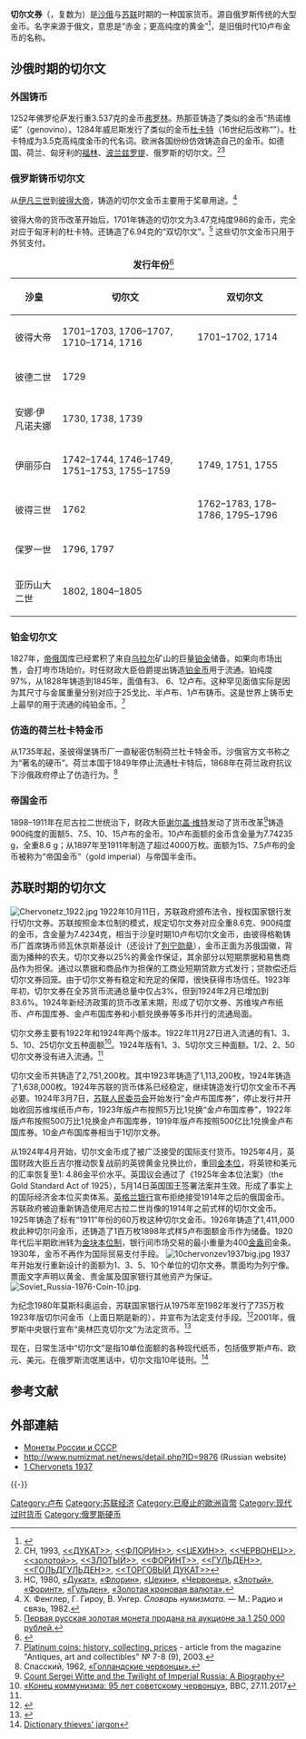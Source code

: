 
'''切尔文券'''（{{lang-ru|червонец}}，复数为{{lang|ru|червонца}}）是[[沙俄|沙俄]]与[[苏联|苏联]]时期的一种国家货币。源自俄罗斯传统的大型金币。名字来源于俄文{{lang|ru|червонное золото}}，意思是“赤金；更高纯度的黄金”<ref>{{Cite book|url=http://www.numizm.ru/html/4/4ervonec.html|title=Нумизматический словарь.|last=Зварич|first=В. В.|year=1980}}</ref>，是旧俄时代10卢布金币的名称。

== 沙俄时期的切尔文 ==

=== 外国铸币 ===
1252年佛罗伦萨发行重3.537克的金币[[弗罗林|弗罗林]]。热那亚铸造了类似的金币“热诺维诺”（genovino）。1284年威尼斯发行了类似的金币[[杜卡特|杜卡特]]（16世纪后改称“{{tsl|en|Sequin (coin)|赛昆}}”）。杜卡特成为3.5克高纯度金币的代名词。欧洲各国纷纷仿效铸造自己的金币。如德国、荷兰、匈牙利的[[匈牙利福林|福林]]、[[波兰兹罗提|波兰兹罗提]]、俄罗斯的切尔文。<ref>CH, 1993, [http://www.numizm.ru/html/d/dukat.html <<ДУКАТ>>], [http://www.numizm.ru/html/f/florin.html <<ФЛОРИН>>], [http://www.numizm.ru/html/c/cehin.html <<ЦЕХИН>>], [http://www.numizm.ru/html/4/4ervonec.html <<ЧЕРВОНЕЦ>>], [http://www.numizm.ru/html/z/zolotoy.html <<золотой>>], [http://www.numizm.ru/html/z/zlot3y.html <<ЗЛОТЫЙ>>], [http://www.numizm.ru/html/f/forint.html <<ФОРИНТ>>], [http://www.numizm.ru/html/g/gul5den.html <<ГУЛЬДЕН>>], [http://www.numizm.ru/html/g/gol5dgul5den.html <<ГОЛЬДГУЛЬДЕН>>], [http://www.numizm.ru/html/t/torgov3y_dukat.html <<ТОРГОВЫЙ ДУКАТ>>]</ref><ref>HC, 1980, [http://www.numizm.ru/html/d/dukat.html «Дукат»], [http://www.numizm.ru/html/f/florin.html «Флорин»], [http://www.numizm.ru/html/c/cehin.html «Цехин»], [http://www.numizm.ru/html/4/4ervonec.html «Червонец»], [http://www.numizm.ru/html/z/zlot3y.html «Злотый»], [http://www.numizm.ru/html/f/forint.html «Форинт»], [http://www.numizm.ru/html/g/gul5den.html «Гульден»], [http://www.numizm.ru/html/z/zolota8_kronova8_val7ta.html «Золотая кроновая валюта».]</ref> 
=== 俄罗斯铸币切尔文 ===
从[[伊凡三世|伊凡三世]]到[[彼得大帝|彼得大帝]]，铸造的切尔文金币主要用于奖章用途。<ref>Х. Фенглер, Г. Гироу, В. Унгер. ''Словарь нумизмата.'' — М.: Радио и связь, 1982.</ref>

彼得大帝的货币改革开始后，1701年铸造的切尔文为3.47克纯度986的金币，完全对应于匈牙利的杜卡特。还铸造了6.94克的“双切尔文”。<ref>[https://web.archive.org/web/20070926224430/http://www.kultura-portal.ru/tree_new/antique/article.jsp?number=470&rubric_id=304&pub_id=450083 Первая русская золотая монета продана на аукционе за 1 250 000 рублей.]</ref> 这些切尔文金币只用于外贸支付。
 

{| class="wikitable"
|+'''发行年份'''<ref>{{Cite book|title=Coins of Russia|last=Uzenikov|first=V.|publisher=Moscow: DateStroi|year=1992|isbn=5-7130-0026-5}}</ref>
!沙皇
!切尔文
!双切尔文
|-
|彼得大帝
|1701–1703, 1706–1707, 1710–1714, 1716
|1701–1702, 1714
|-
|彼德二世
|1729
|
|-
|安娜·伊凡诺夫娜
|1730, 1738, 1739
|
|-
|伊丽莎白
|1742–1744, 1746–1749, 1751–1753, 1755–1759
|1749, 1751, 1755
|-
|彼得三世
|1762
|1762–1783, 178–1786, 1795–1796
|-
|保罗一世
|1796, 1797
|
|-
|亚历山大二世
|1802, 1804–1805
|
|}

=== 铂金切尔文 ===
1827年，[[帝俄|帝俄]]国库已经累积了来自[[乌拉尔|乌拉尔]]矿山的巨量[[铂金|铂金]]储备。如果向市场出售，会打垮市场珀价。时任财政大臣{{tsl|en|Georg Ludwig Cancrin|康克林}}伯爵提出铸造[[铂金币|铂金币]]用于流通。铂纯度97%，从1828年铸造到1845年，面值有3、 6、12卢布。这种罕见面值实际是因为其尺寸与金属重量分别对应于25戈比、半卢布、1卢布铸币。这是世界上铸币史上最早的用于流通的纯铂金币。<ref>[http://text.uuu.ru/coins/Collections/20031210181516Collections.html Platinum coins: history, collecting, prices] {{Webarchive|url=https://web.archive.org/web/20081224121906/http://text.uuu.ru/coins/Collections/20031210181516Collections.html |date=2008-12-24 }}  - article from the magazine "Antiques, art and collectibles" № 7-8 (9), 2003.</ref>

=== 仿造的荷兰杜卡特金币 ===
从1735年起，圣彼得堡铸币厂一直秘密仿制荷兰杜卡特金币。沙俄官方文书称之为“著名的硬币”。荷兰本国于1849年停止流通杜卡特后，1868年在荷兰政府抗议下沙俄政府停止了仿造行为。<ref>Спасский, 1962, [http://www.arcamax.ru/books/spassky01/spassky69.htm «Голландские червонцы».]</ref>

=== 帝国金币 ===
1898–1911年在尼古拉二世统治下，财政大臣[[谢尔盖·维特|谢尔盖·维特]]发动了货币改革<ref>[http://www.bookdepository.com/Count-Sergei-Witte-Twilight-Imperial-Russia-Sidney-Harcave/9780765614223 Count Sergei Witte and the Twilight of Imperial Russia: A Biography]</ref>铸造900纯度的面额5、7.5、10、15卢布的金币。10卢布面额的金币含金量为7.74235 g，全重8.6 g；从1897年至1911年制造了超过4000万枚。面额为15、7.5卢布的金币被称为“帝国金币”（gold imperial）与帝国半金币。  

== 苏联时期的切尔文 ==
[[Image:Chervonetz_1922.jpg|thumb]]
1922年10月11日，苏联政府颁布法令，授权国家银行发行切尔文券。苏联按照金本位制的模式，规定切尔文券对应全重8.6克、900纯度的金币，含金量为7.4234克，相当于沙皇时期10卢布切尔文金币，由彼得格勒铸币厂首席铸币师瓦休京斯基设计（还设计了[[列宁勋章|列宁勋章]]），金币正面为苏俄国徽，背面为播种的农夫。切尔文券以25%的黄金作保证，其余部分以短期票据和易售商品作为担保。通过以票据和商品作为担保的工商业短期贷款方式发行；贷款偿还后切尔文券回笼。由于切尔文券有稳定和充足的保障，很快获得市场信任。1923年年初，切尔文券在全苏货币流通总量中仅占3%，但到1924年2月已增加到83.6%。1924年新经济政策的货币改革末期，形成了切尔文券、苏维埃卢布纸币、卢布国库券、金卢布国库券和小额兑换券等多币并行的流通局面。

切尔文券主要有1922年和1924年两个版本。1922年11月27日进入流通的有1、3、5、10、25切尔文五种面额<ref name="#1">[https://www.bbc.com/russian/features-42113637 «Конец коммунизма: 95 лет советскому червонцу»], BBC, 27.11.2017</ref>。1924年版有1、3、5切尔文三种面额。1/2、2、50切尔文券没有进入流通。<ref name="#1"/>
 
切尔文金币共铸造了2,751,200枚。其中1923年铸造了1,113,200枚，1924年铸造了1,638,000枚。1924年苏联的货币体系已经稳定，继续铸造发行切尔文金币不再必要。1924年3月7日，[[苏联人民委员会|苏联人民委员会]]开始发行“金卢布国库券”，停止发行并开始收回苏维埃纸币卢布，1923年版卢布按照5万比1兑换“金卢布国库券”，1922年版卢布按照500万比1兑换金卢布国库券，1919年版卢布按照500亿比1兑换金卢布国库券。10金卢布国库券相当于1切尔文券。

从1924年4月开始，切尔文金币成了被广泛接受的国际支付货币。1925年4月，英国财政大臣丘吉尔推动恢复战前的英镑黄金兑换比价，重回[[金本位|金本位]]，将英镑和美元的汇率恢复至1: 4.86金平价水平。英国议会通过了《1925年金本位法案》（the Gold Standard Act of 1925），5月14日英国国王签署法案并生效。形成了事实上的国际经济金本位买卖体系。[[英格兰银行|英格兰银行]]宣布拒绝接受1914年之后的俄国金币。苏联政府被迫重新铸造使用尼古拉二世肖像的1914年之前式样的切尔文金币。1925年铸造了标有“1911”年份的60万枚这种切尔文金币。1926年铸造了1,411,000枚此种切尔问金币，还铸造了1百万枚1898年式样5卢布面额金币作为储备。1920年代后半期欧洲转为[[金块本位制|金块本位制]]，银行间市场交易的最小重量为400[[金盎司|金盎司]]金条。1930年，金币不再作为国际贸易支付手段。
[[Image:10chervonzev1937big.jpg|thumb]]
1937年开始发行重新设计的面额为1、3、5、10个单位的切尔文券。票面均为列宁像。票面文字声明以黄金、贵金属及国家银行其他资产为保证。 
[[Image:Soviet_Russia-1976-Coin-10.jpg|thumb]].

为纪念1980年莫斯科奥运会，苏联国家银行从1975年至1982年发行了735万枚1923年版切尔问金币（上面日期是新的），并宣布为法定支付手段。<ref>{{Cite web |url=http://www.seb.sbrf.ru/natural/metalls_monets/monets/gold10.php |title=Archived copy |access-date=2018-04-24 |archive-url=https://web.archive.org/web/20100611035554/http://www.seb.sbrf.ru/natural/metalls_monets/monets/gold10.php |archive-date=2010-06-11 |url-status=dead }}</ref>2001年，俄罗斯中央银行宣布“奥林匹克切尔文”为法定货币。<ref>{{Cite web |url=http://cfo.allbusiness.ru/BPravo/DocumShow.asp?DocumID=23918 |title=Letter of the Central Bank of the Russian Federation of July 3, 2001. |access-date=April 24, 2018 |archive-url=https://web.archive.org/web/20090218090228/http://cfo.allbusiness.ru/BPravo/DocumShow.asp?DocumID=23918 |archive-date=February 18, 2009 |url-status=dead }}</ref>
 
现在，日常生活中“切尔文”是指10单位面额的各种现代纸币，包括俄罗斯卢布、欧元、美元。在俄罗斯流氓黑话中，切尔文指10年徒刑。<ref>[http://lib.web-malina.com/getbook.php?bid=176 Dictionary thieves' jargon]</ref>

== 参考文献 ==
{{reflist}}
== 外部連結 ==
* [http://monety-rossii.com/ Монеты России и СССР]
* http://www.numizmat.net/news/detail.php?ID=9876 (Russian website)
* [http://banknoter.com/r/SOV22 1 Chervonets 1937]
{{-}}
{{苏联主题}} 
{{卢布}}
{{Portal bar|苏联|经济|钱币学}}

[[Category:卢布|Category:卢布]]
[[Category:苏联经济|Category:苏联经济]]
[[Category:已廢止的歐洲貨幣|Category:已廢止的歐洲貨幣]]  
[[Category:现代过时货币|Category:现代过时货币]]
[[Category:俄罗斯硬币|Category:俄罗斯硬币]]